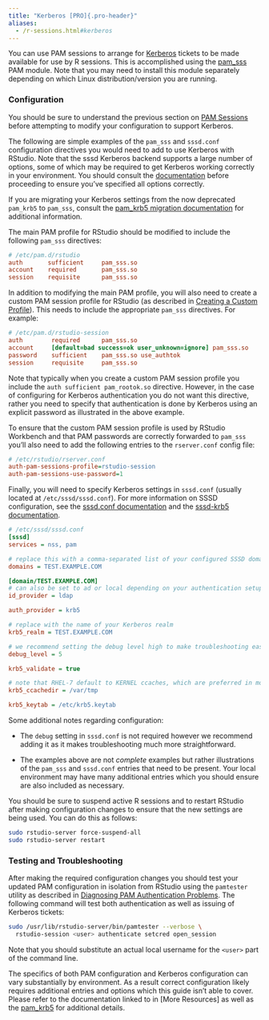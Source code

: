```yaml
---
title: "Kerberos [PRO]{.pro-header}"
aliases: 
  - /r-sessions.html#kerberos
---
```


You can use PAM sessions to arrange for [Kerberos](https://en.wikipedia.org/wiki/Kerberos_\(protocol\)) tickets to be made available for use by R sessions. This is accomplished using the [pam_sss](https://linux.die.net/man/8/pam_sss) PAM module. Note that you may need to install this module separately depending on which Linux distribution/version you are running.

### Configuration

::: {.callout-note}
You should be sure to understand the previous section on [PAM Sessions](pam_sessions.qmd) before attempting to modify your configuration to support Kerberos.
:::

The following are simple examples of the `pam_sss` and `sssd.conf` configuration directives you would need to add to use Kerberos with RStudio. Note that the sssd Kerberos backend supports a large number of options, some of which may be required to get Kerberos working correctly in your environment. You should consult the [documentation](https://linux.die.net/man/5/sssd-krb5) before proceeding to ensure you've specified all options correctly.

::: {.callout-important}
If you are migrating your Kerberos settings from the now deprecated `pam_krb5` to `pam_sss`, consult the [pam_krb5 migration documentation](https://sssd.io/docs/users/pam_krb5_migration.html) for additional information.
:::


The main PAM profile for RStudio should be modified to include the following `pam_sss` directives:

```ini
# /etc/pam.d/rstudio
auth       sufficient     pam_sss.so
account    required       pam_sss.so
session    requisite      pam_sss.so
```

In addition to modifying the main PAM profile, you will also need to create a custom PAM session profile for RStudio (as described in [Creating a Custom Profile](pam_sessions.qmd#creating-a-custom-profile)). This needs to include the appropriate `pam_sss` directives. For example:

```ini
# /etc/pam.d/rstudio-session
auth        required      pam_sss.so
account     [default=bad success=ok user_unknown=ignore] pam_sss.so
password    sufficient    pam_sss.so use_authtok
session     requisite     pam_sss.so
```

Note that typically when you create a custom PAM session profile you include the `auth sufficient pam_rootok.so` directive. However, in the case of configuring for Kerberos authentication you do not want this directive, rather you need to specify that authentication is done by Kerberos using an explicit password as illustrated in the above example.

To ensure that the custom PAM session profile is used by RStudio Workbench and that PAM passwords are correctly forwarded to `pam_sss` you'll also need to add the following entries to the `rserver.conf` config file:

```ini
# /etc/rstudio/rserver.conf
auth-pam-sessions-profile=rstudio-session
auth-pam-sessions-use-password=1
```

Finally, you will need to specify Kerberos settings in `sssd.conf` (usually located at `/etc/sssd/sssd.conf`). For more information on SSSD configuration, see the [sssd.conf documentation](https://linux.die.net/man/5/sssd.conf) and the [sssd-krb5 documentation](https://linux.die.net/man/5/sssd-krb5).

```ini
# /etc/sssd/sssd.conf
[sssd]
services = nss, pam

# replace this with a comma-separated list of your configured SSSD domains
domains = TEST.EXAMPLE.COM

[domain/TEST.EXAMPLE.COM]
# can also be set to ad or local depending on your authentication setup
id_provider = ldap

auth_provider = krb5

# replace with the name of your Kerberos realm
krb5_realm = TEST.EXAMPLE.COM

# we recommend setting the debug level high to make troubleshooting easier
debug_level = 5

krb5_validate = true

# note that RHEL-7 default to KERNEL ccaches, which are preferred in most cases to FILE
krb5_ccachedir = /var/tmp

krb5_keytab = /etc/krb5.keytab
```

Some additional notes regarding configuration:

- The `debug` setting in `sssd.conf` is not required however we recommend adding it as it makes troubleshooting much more straightforward.

- The examples above are not *complete* examples but rather illustrations of the `pam_sss` and `sssd.conf` entries that need to be present. Your local environment may have many additional entries which you should ensure are also included as necessary.

You should be sure to suspend active R sessions and to restart RStudio after making configuration changes to ensure that the new settings are being used. You can do this as follows:

```bash
sudo rstudio-server force-suspend-all
sudo rstudio-server restart
```

### Testing and Troubleshooting

After making the required configuration changes you should test your updated PAM configuration in isolation from RStudio using the `pamtester` utility as described in [Diagnosing PAM Authentication Problems](../authenticating_users/pam_authentication.qmd#diagnosing-pam-authentication-problems). The following command will test both authentication as well as issuing of Kerberos tickets:

```bash
sudo /usr/lib/rstudio-server/bin/pamtester --verbose \
  rstudio-session <user> authenticate setcred open_session
```

Note that you should substitute an actual local username for the `<user>` part of the command line.

The specifics of both PAM configuration and Kerberos configuration can vary substantially by environment. As a result correct configuration likely requires additional entries and options which this guide isn't able to cover. Please refer to the documentation linked to in [More Resources] as well as the [pam_krb5](http://www.eyrie.org/~eagle/software/pam-krb5/pam-krb5.html) for additional details.


